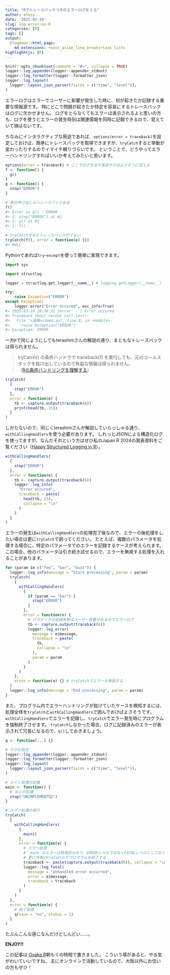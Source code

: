 ```yaml
---
title: "Rでトレースバックつきのエラーログをとる"
author: atusy
date: '2025-03-19'
slug: log-error-on-R
categories: [R]
tags: []
output:
  blogdown::html_page:
    md_extensions: +east_asian_line_breaks+task_lists
highlighhtjs: [R]
---
```


```r
knitr::opts_chunk$set(comment = "#>", collapse = TRUE)
logger::log_appender(logger::appender_stdout)
logger::log_formatter(logger::formatter_json)
logger::log_layout(
  logger::layout_json_parser(fields = c("time", "level")),
)
```

エラーログはエラーでユーザーに影響が発生した時に、何が起きたか記録する重要な情報源です。
特にどこで問題が起きたか特定を容易にするトレースバックはログに欠かせません。
ログをとらなくてもエラーは表示されるよと思いの方も、ログを使うとエラーの発生時刻は関連情報を同時に記録できるので、覚えていて損はないです。

ちなみにインタラクティブな用途であれば、`options(error = traceback)`を設定しておけば、簡単にトレースバックを取得できますが、`tryCatch`すると挙動が変わったりするのでイマイチ頼りづらいです。
ということで、どうやってエラーハンドリングすればいいか考えてみたいと思います。

```r
options(error = traceback) # ここでログを出す実装すればよさそうに見える
f <- function() {
  g()
}
g <- function() {
  stop("ERROR")
}

# 素の呼び出しはトレースバック出る
f()
#> Error in g() : ERROR
#> 3: stop("ERROR") at #2
#> 2: g() at #2
#> 1: f()

# tryCatchするとトレースバックがでない
tryCatch(f(), error = function(e) {})
#> NULL
```


Pythonであれば`try`-`except`を使って簡単に実現できます。

```python
import sys

import structlog

logger = structlog.get_logger(__name__) # logging.getLogger(__name__) でもOK

try:
    raise Exception("ERROR")
except Exception:
    logger.error("Error occured", exc_info=True)
#> 2025-03-19 20:30:31 [error    ] Error occured
#> Traceback (most recent call last):
#>   File "<省略>/demo.py", line 8, in <module>
#>     raise Exception("ERROR")
#> Exception: ERROR
```

一方`R`で同じようにしてもterashimさんの解説の通り、まともなトレースバックは得られません。

> tryCatch() の条件ハンドラで traceback(1) を実行しても、元のコールスタックを抜け出しているので有益な情報は得られません。 \
> （[ Rの条件ハンドリングを理解する](https://terashim.com/posts/r-condition-handling/)）

```r
tryCatch(
  {
    stop("ERROR")
  },
  error = function(e) {
    tb <- capture.output(traceback(6))
    print(head(tb, 15))
  }
)
```

しかたないので、同じくterashimさんが解説していらっしゃる通り、`withCallingHandlers`を使う必要があります。
しれっとJSONによる構造化ログを使ってますが、なんだそれという方はぜひ私のJapan.R 2024の発表資料をご覧ください（[Happy Structured Logging in R](https://atusy.github.io/japanr-2024-logging/)）。

```r
withCallingHandlers(
  {
    stop("ERROR")
  },
  error = function(e) {
    tb <- capture.output(traceback(6))
    logger::log_info(
      "Error occured",
      traceback = paste(
        head(tb, 15),
        collapse = "\n"
      )
    )
  }
)
```

エラーの発生は`withCallingHandlers`の処理完了後なので、エラーの後処理をしたい場合は更に`tryCatch`で囲ってください。
たとえば、複数のパラメータを処理する場合に、特定のパラメータでのエラーを記録するケースが考えられます。
この場合、他のパラメータは引き続き試せるので、エラーを無視する処理を入れることがあります。

```r
for (param in c("foo", "bar", "buzz")) {
  logger::log_info(message = "Start processing", param = param)
  tryCatch(
    {
      withCallingHandlers(
        {
          if (param == "bar") {
            stop("ERROR")
          }
        },
        error = function(e) {
          # パラメータの処理失敗はユーザー影響があるのでエラーログ
          tb <- capture.output(traceback(6))
          logger::log_error(
            message = e$message,
            traceback = paste(
              tb,
              collapse = "\n"
            ),
            param = param
          )
        }
      )
    },
    error = function(e) {} # tryCatchでエラーを無視する
  )
  logger::log_info(message = "End processing", param = param)
}
```

また、プログラム内でエラーハンドリングが抜けていたケースを検知するには、処理全体を`tryCatch`と`withCallingHandlers`で囲んでおけばよさそうです。
`withCallingHandlers`でエラーを記録し、`tryCatch`でエラー発生時にプログラムを強制終了させます。
`tryCatch`しなかった場合、ログに記録済みのエラーが表示されて冗長になるので、`q()`しておきましょう。

```r
q <- function(...) {}
```

```r
# ログの設定
logger::log_appender(logger::appender_stdout)
logger::log_formatter(logger::formatter_json)
logger::log_layout(
  logger::layout_json_parser(fields = c("time", "level")),
)

# メイン処理の定義
main <- function() {
  # なにか処理
  stop("UNIMPLEMENTED")
}

# メイン処理の実行
tryCatch(
  {
    withCallingHandlers(
      {
        main()
      },
      error = function(e) {
        # エラー処理
        # `main`のエラーは致命的なので、ERRORレベルではなくFATALレベルにしておく
        # 更に外側のtryCatchでプログラムを終了する
        traceback <- paste(capture.output(traceback(6)), collapse = "\n")
        logger::log_fatal(
          message = "Unhandled error occurred",
          error = e$message,
          traceback = traceback
        )
      }
    )
  },
  error = function(e) {
    # 終了処理
    q(save = "no", status = 1)
  }
)
```

たぶんこんな感じなんだけどしんどい……。

**ENJOY!!**

この記事は [Osaka.R](https://osaka-r.connpass.com)朝もくの時間で書きました。
こういう場があると、やる気がわいていいですね。
主にオンラインで活動しているので、大阪以外にお住いの方もぜひ！
